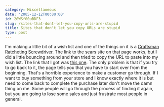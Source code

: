 ```yaml
---
category: Miscellaneous
date: '2005-12-12T00:00:00'
id: 20WSf00uBDF3
slug: /sites-that-dont-let-you-copy-urls-are-stupid
title: Sites that don't let you copy URLs are stupid
type: post
---
```


I'm making a little bit of a wish list and one of the things on it
is a
[Craftsman Ratcheting Screwdriver](http://www.kk.org/cooltools/archives/001049.php).
The link to the sears site on that page works, but I did a little
bouncing around and then tried to copy the URL to paste into my
wish list. The link that I got was
[this one](http://www.sears.com/sr/javasr/product.do?BV_SessionID=@@@@1266365478.1134442216@@@@&BV_EngineID=ccgdaddghhgdikecegecegjdghldfom.0&pid=00941796000&bidsite=&vertical=TOOL&ihtoken=1).
The only problem is that if you try to go back to it, the page
tells you that you have to start over from the beginning. That's a
horrible experience to make a customer go through. If I want to buy
something from your store and I know exactly where it is but need
to come back to complete the purchase later don't move the damn
thing on me. Some people will go through the process of finding it
again, but you are going to lose some sales and just frustrate most
people in general.